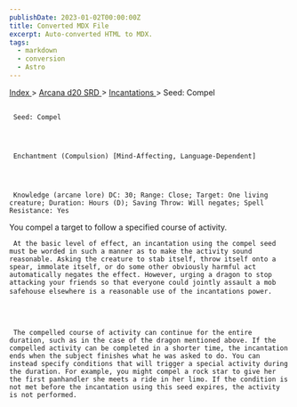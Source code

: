```yaml
---
publishDate: 2023-01-02T00:00:00Z
title: Converted MDX File
excerpt: Auto-converted HTML to MDX.
tags:
  - markdown
  - conversion
  - Astro
---
```


[
Index
](-index) >
[
Arcana d20 SRD
](arcana-d20-srd-index) >
[
Incantations
](arcana-d20-srd-incantations-index) > Seed: Compel

##

     Seed: Compel




     Enchantment (Compulsion) [Mind-Affecting, Language-Dependent]




     Knowledge (arcane lore) DC: 30; Range: Close; Target: One living creature; Duration: Hours (D); Saving Throw: Will negates; Spell Resistance: Yes

You compel a target to follow a specified course of activity.

     At the basic level of effect, an incantation using the compel seed must be worded in such a manner as to make the activity sound reasonable. Asking the creature to stab itself, throw itself onto a spear, immolate itself, or do some other obviously harmful act automatically negates the effect. However, urging a dragon to stop attacking your friends so that everyone could jointly assault a mob safehouse elsewhere is a reasonable use of the incantations power.




     The compelled course of activity can continue for the entire duration, such as in the case of the dragon mentioned above. If the compelled activity can be completed in a shorter time, the incantation ends when the subject finishes what he was asked to do. You can instead specify conditions that will trigger a special activity during the duration. For example, you might compel a rock star to give her the first panhandler she meets a ride in her limo. If the condition is not met before the incantation using this seed expires, the activity is not performed.
